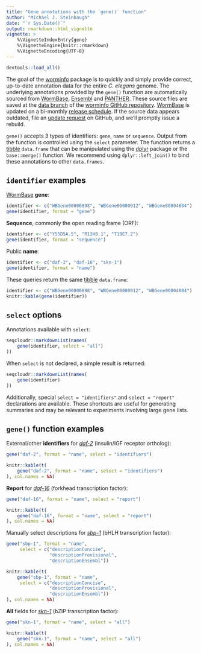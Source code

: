 ```yaml
---
title: "Gene annotations with the `gene()` function"
author: "Michael J. Steinbaugh"
date: "`r Sys.Date()`"
output: rmarkdown::html_vignette
vignette: >
    %\VignetteIndexEntry{gene}
    %\VignetteEngine{knitr::rmarkdown}
    %\VignetteEncoding{UTF-8}
---
```


[dplyr]: https://cran.r-project.org/web/packages/dplyr/index.html
[ensembl]: http://useast.ensembl.org/Caenorhabditis_elegans/Info/Index
[panther]: http://www.pantherdb.org
[tibble]: https://cran.r-project.org/web/packages/tibble/vignettes/tibble.html
[worminfo]: https://github.com/steinbaugh/worminfo
[wormbase]: http://www.wormbase.org

[*daf-2*]: http://www.wormbase.org/species/c_elegans/gene/WBGene00000898
[*daf-16*]: http://www.wormbase.org/species/c_elegans/gene/WBGene00000912
[*sbp-1*]: http://www.wormbase.org/species/c_elegans/gene/WBGene00004735
[*skn-1*]: http://www.wormbase.org/species/c_elegans/gene/WBGene00004804


```r
devtools::load_all()
```


The goal of the [worminfo][] package is to quickly and simply provide correct, up-to-date annotation data for the entire *C. elegans* genome. The underlying annotations provided by the `gene()` function are automatically sourced from [WormBase][], [Ensembl][] and [PANTHER][]. These source files are saved at the [data branch](https://github.com/steinbaugh/worminfo/tree/data) of the [worminfo GitHub repository][worminfo]. [WormBase][] is updated on a bi-monthly [release schedule](http://www.wormbase.org/about/release_schedule). If the source data appears outdated, file an [update request](https://github.com/steinbaugh/worminfo/issues) on GitHub, and we'll promptly issue a rebuild.

`gene()` accepts 3 types of identifiers: `gene`, `name` or `sequence`. Output from the function is controlled using the `select` parameter. The function returns a [tibble][] `data.frame` that can be manipulated using the [dplyr][] package or the `base::merge()` function. We recommend using `dplyr::left_join()` to bind these annotations to other `data.frames`.

## `identifier` examples

[WormBase][] **gene**:

```r
identifier <- c("WBGene00000898", "WBGene00000912", "WBGene00004804")
gene(identifier, format = "gene")
```


**Sequence**, commonly the open reading frame (ORF):

```r
identifier <- c("Y55D5A.5", "R13H8.1", "T19E7.2")
gene(identifier, format = "sequence")
```


Public **name**:

```r
identifier <- c("daf-2", "daf-16", "skn-1")
gene(identifier, format = "name")
```


These queries return the same [tibble][] `data.frame`:

```r
identifier <- c("WBGene00000898", "WBGene00000912", "WBGene00004804")
knitr::kable(gene(identifier))
```


## `select` options

Annotations available with `select`:

```r
seqcloudr::markdownList(names(
    gene(identifier, select = "all")
))
```


When `select` is not declared, a simple result is returned:

```r
seqcloudr::markdownList(names(
    gene(identifier)
))
```


Additionally, special `select = "identifiers"` and `select = "report"` declarations are available. These shortcuts are useful for generating summaries and may be relevant to experiments involving large gene lists.


## `gene()` function examples

External/other **identifiers** for [*daf-2*][] (insulin/IGF receptor ortholog):

```r
gene("daf-2", format = "name", select = "identifiers")
```

```r
knitr::kable(t(
    gene("daf-2", format = "name", select = "identifiers")
), col.names = NA)
```


**Report** for [*daf-16*][] (forkhead transcription factor):

```r
gene("daf-16", format = "name", select = "report")
```

```r
knitr::kable(t(
    gene("daf-16", format = "name", select = "report")
), col.names = NA)
```


Manually select descriptions for [*sbp-1*][] (bHLH transcription factor):

```r
gene("sbp-1", format = "name",
     select = c("descriptionConcise",
                "descriptionProvisional",
                "descriptionEnsembl"))
```

```r
knitr::kable(t(
    gene("sbp-1", format = "name",
     select = c("descriptionConcise",
                "descriptionProvisional",
                "descriptionEnsembl"))
), col.names = NA)
```


**All** fields for [*skn-1*][] (bZIP transcription factor):

```r
gene("skn-1", format = "name", select = "all")
```

```r
knitr::kable(t(
    gene("skn-1", format = "name", select = "all")
), col.names = NA)
```
